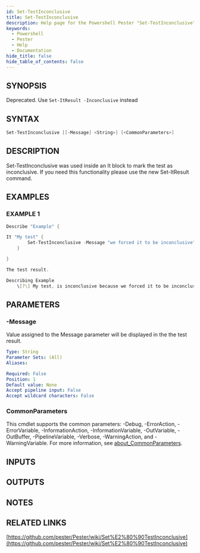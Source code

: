 ```yaml
---
id: Set-TestInconclusive
title: Set-TestInconclusive
description: Help page for the Powershell Pester "Set-TestInconclusive" command
keywords:
  - Powershell
  - Pester
  - Help
  - Documentation
hide_title: false
hide_table_of_contents: false
---
```


## SYNOPSIS
Deprecated.
Use `Set-ItResult -Inconclusive` instead

## SYNTAX

```powershell
Set-TestInconclusive [[-Message] <String>] [<CommonParameters>]
```

## DESCRIPTION
Set-TestInconclusive was used inside an It block to mark the test as inconclusive.
If you need this functionality please use the new Set-ItResult command.

## EXAMPLES

### EXAMPLE 1
```powershell
Describe "Example" {

It "My test" {
        Set-TestInconclusive -Message "we forced it to be inconclusive"
    }

}

The test result.

Describing Example
    \[?\] My test, is inconclusive because we forced it to be inconclusive 58ms
```


## PARAMETERS

### -Message
Value assigned to the Message parameter will be displayed in the the test result.

```yaml
Type: String
Parameter Sets: (All)
Aliases:

Required: False
Position: 1
Default value: None
Accept pipeline input: False
Accept wildcard characters: False
```

### CommonParameters
This cmdlet supports the common parameters: -Debug, -ErrorAction, -ErrorVariable, -InformationAction, -InformationVariable, -OutVariable, -OutBuffer, -PipelineVariable, -Verbose, -WarningAction, and -WarningVariable. For more information, see [about_CommonParameters](http://go.microsoft.com/fwlink/?LinkID=113216).

## INPUTS

## OUTPUTS

## NOTES

## RELATED LINKS

[https://github.com/pester/Pester/wiki/Set%E2%80%90TestInconclusive](https://github.com/pester/Pester/wiki/Set%E2%80%90TestInconclusive)
